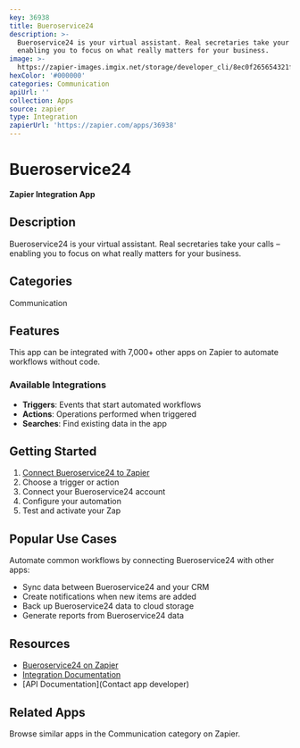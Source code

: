 ```yaml
---
key: 36938
title: Bueroservice24
description: >-
  Bueroservice24 is your virtual assistant. Real secretaries take your calls –
  enabling you to focus on what really matters for your business.
image: >-
  https://zapier-images.imgix.net/storage/developer_cli/8ec0f265654321f4311346f9fcc01e9e.png?auto=format%2Ccompress&ixlib=python-3.0.0&q=50
hexColor: '#000000'
categories: Communication
apiUrl: ''
collection: Apps
source: zapier
type: Integration
zapierUrl: 'https://zapier.com/apps/36938'
---
```

# Bueroservice24

**Zapier Integration App**

## Description

Bueroservice24 is your virtual assistant. Real secretaries take your calls – enabling you to focus on what really matters for your business.

## Categories

Communication

## Features

This app can be integrated with 7,000+ other apps on Zapier to automate workflows without code.

### Available Integrations

- **Triggers**: Events that start automated workflows
- **Actions**: Operations performed when triggered
- **Searches**: Find existing data in the app

## Getting Started

1. [Connect Bueroservice24 to Zapier](https://zapier.com/apps/36938)
2. Choose a trigger or action
3. Connect your Bueroservice24 account
4. Configure your automation
5. Test and activate your Zap

## Popular Use Cases

Automate common workflows by connecting Bueroservice24 with other apps:

- Sync data between Bueroservice24 and your CRM
- Create notifications when new items are added
- Back up Bueroservice24 data to cloud storage
- Generate reports from Bueroservice24 data

## Resources

- [Bueroservice24 on Zapier](https://zapier.com/apps/36938)
- [Integration Documentation](https://zapier.com/apps/36938/integrations)
- [API Documentation](Contact app developer)

## Related Apps

Browse similar apps in the Communication category on Zapier.
